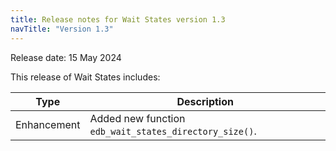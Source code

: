 ```yaml
---
title: Release notes for Wait States version 1.3
navTitle: "Version 1.3"
---
```

Release date: 15 May 2024

This release of Wait States includes:

| Type        | Description                                             |
|-------------|---------------------------------------------------------|
| Enhancement | Added new function `edb_wait_states_directory_size()`.  |        